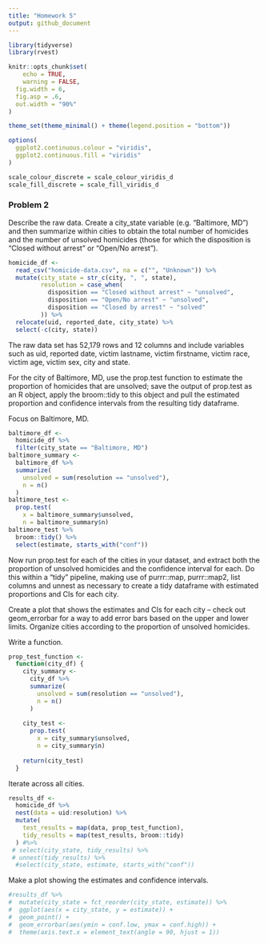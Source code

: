```yaml
---
title: "Homework 5"
output: github_document
---
```


```r
library(tidyverse)
library(rvest)

knitr::opts_chunk$set(
	echo = TRUE,
	warning = FALSE,
  fig.width = 6,
  fig.asp = .6,
  out.width = "90%"
)

theme_set(theme_minimal() + theme(legend.position = "bottom"))

options(
  ggplot2.continuous.colour = "viridis",
  ggplot2.continuous.fill = "viridis"
)

scale_colour_discrete = scale_colour_viridis_d
scale_fill_discrete = scale_fill_viridis_d
```


### Problem 2

Describe the raw data. Create a city_state variable (e.g. “Baltimore, MD”) and then summarize within cities to obtain the total number of homicides and the number of unsolved homicides (those for which the disposition is “Closed without arrest” or “Open/No arrest”).



```r
homicide_df <- 
  read_csv("homicide-data.csv", na = c("", "Unknown")) %>% 
  mutate(city_state = str_c(city, ", ", state),
         resolution = case_when(
           disposition == "Closed without arrest" ~ "unsolved",
           disposition == "Open/No arrest" ~ "unsolved",
           disposition == "Closed by arrest" ~ "solved"
         )) %>% 
  relocate(uid, reported_date, city_state) %>% 
  select(-c(city, state))
```
The raw data set has 52,179 rows and 12 columns and include variables such as uid, reported date, victim lastname, victim firstname, victim race, victim age, victim sex, city and state.


For the city of Baltimore, MD, use the prop.test function to estimate the proportion of homicides that are unsolved; save the output of prop.test as an R object, apply the broom::tidy to this object and pull the estimated proportion and confidence intervals from the resulting tidy dataframe.


Focus on Baltimore, MD.

```r
baltimore_df <- 
  homicide_df %>% 
  filter(city_state == "Baltimore, MD")
baltimore_summary <- 
  baltimore_df %>% 
  summarize(
    unsolved = sum(resolution == "unsolved"),
    n = n()
  )
baltimore_test <- 
  prop.test(
    x = baltimore_summary$unsolved,
    n = baltimore_summary$n) 
baltimore_test %>% 
  broom::tidy() %>% 
  select(estimate, starts_with("conf"))
```


Now run prop.test for each of the cities in your dataset, and extract both the proportion of unsolved homicides and the confidence interval for each. Do this within a “tidy” pipeline, making use of purrr::map, purrr::map2, list columns and unnest as necessary to create a tidy dataframe with estimated proportions and CIs for each city.

Create a plot that shows the estimates and CIs for each city – check out geom_errorbar for a way to add error bars based on the upper and lower limits. Organize cities according to the proportion of unsolved homicides.



Write a function.

```r
prop_test_function <- 
  function(city_df) {
    city_summary <- 
      city_df %>% 
      summarize(
        unsolved = sum(resolution == "unsolved"),
        n = n()
      )
    
    city_test <- 
      prop.test(
        x = city_summary$unsolved,
        n = city_summary$n)
    
    return(city_test)
  }
```

Iterate across all cities.

```r
results_df <- 
  homicide_df %>% 
  nest(data = uid:resolution) %>% 
  mutate(
    test_results = map(data, prop_test_function),
    tidy_results = map(test_results, broom::tidy)
  ) #%>% 
 # select(city_state, tidy_results) %>% 
 # unnest(tidy_results) %>% 
  #select(city_state, estimate, starts_with("conf"))
```

Make a plot showing the estimates and confidence intervals.

```r
#results_df %>% 
#  mutate(city_state = fct_reorder(city_state, estimate)) %>% 
#  ggplot(aes(x = city_state, y = estimate)) +
#  geom_point() +
#  geom_errorbar(aes(ymin = conf.low, ymax = conf.high)) +
#  theme(axis.text.x = element_text(angle = 90, hjust = 1))
```
